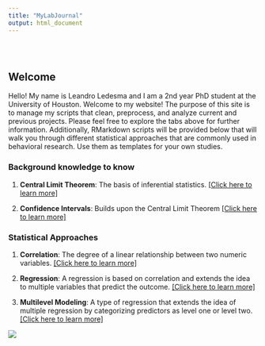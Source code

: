 ```yaml
---
title: "MyLabJournal"
output: html_document
---
```


<style type="text/css">
.title {
  display: none;
}

#getting-started img {
  margin-right: 10px;
}

</style>

<div class="row" style="padding-top: 30px;">
<div class="col-sm-6">

# **Welcome**

Hello! My name is Leandro Ledesma and I am a 2nd year PhD student at the University of Houston. Welcome to my website! The purpose of this site is to manage my scripts that clean, preprocess, and analyze current and previous projects. Please feel free to explore the tabs above for further information. Additionally, RMarkdown scripts will be provided below that will walk you through different statistical approaches that are commonly used in behavioral research. Use them as templates for your own studies. 


### Background knowledge to know

1) **Central Limit Theorem**: The basis of inferential statistics. [[Click here to learn more]](https://leoledesma237.github.io/LeoWebsite/Stats.Fundamentals/Central.Limit.Theorem.html)

2) **Confidence Intervals**: Builds upon the Central Limit Theorem [[Click here to learn more]](https://leoledesma237.github.io/LeoWebsite/Stats.Fundamentals/Confidence.Intervals.html)

### Statistical Approaches

1) **Correlation**: The degree of a linear relationship between two numeric variables. [[Click here to learn more]](https://leoledesma237.github.io/LeoWebsite/Correlation.Scripts/Correlation.Overview.html)

2) **Regression**: A regression is based on correlation and extends the idea to multiple variables that predict the outcome. [[Click here to learn more]](https://leoledesma237.github.io/LeoWebsite/Regression.Scripts/Regression.Overview.html)

3) **Multilevel Modeling**: A type of regression that extends the idea of multiple regression by categorizing predictors as level one or level two. [[Click here to learn more]](https://leoledesma237.github.io/LeoWebsite/Stats.Fundamentals/Multilevel.Modeling.Overview.html)


</div>
<div class="col-sm-6">



<a href = "https://crumplab.github.io">
![](images/Me.jpg)
</a>
</div>
